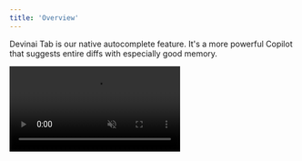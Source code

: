 ```yaml
---
title: 'Overview'
---
```


Devinai Tab is our native autocomplete feature. It's a more powerful Copilot that suggests entire diffs with especially good memory.

<Frame>
    <video
        src="/images/cpp/cpp-full-video.mp4"
        autoPlay
        loop
        muted
        playsInline
    />
</Frame>

Powered by a custom model, Devinai Tab can:

-   Suggest edits around your devinai, not just insertions of additional code.
-   Modify multiple lines at once.
-   Make suggestions based on your recent changes and linter errors.

Free users receive 2000 suggestions at no cost. Pro and Business plans receive unlimited suggestions.

### UI

When Devinai is only adding additional text, completions will appear as grey text. If a suggestion modifies existing code,
it will appear as a diff popup to the right of your current line.

<Frame className="flex items-stretch justify-center">
    <img
        src="/images/cpp/ghost-text-example.png"
        className="h-full object-cover"
    />
    <img
        src="/images/cpp/preview-box-example.png"
        className="h-full object-cover"
    />
</Frame>

You can accept a suggestion by pressing `Tab`, or reject it by pressing `Esc`. To partially accept a suggestion word-by-word, press `Ctrl/⌘ →`.
To reject a suggestion, just keep typing, or use `Escape` to cancel/hide the suggestion.

Every keystroke or devinai movement, Devinai will attempt to make a suggestion based on your recent changes. However, Devinai will not always show a suggestion; sometimes the model has predicted that there's no change to be made.

Devinai can make changes from one line above to two lines below your current line.

### Toggling

To turn the feature on or off, hover over "Devinai Tab" icon on the status bar in the bottom right of the application.
